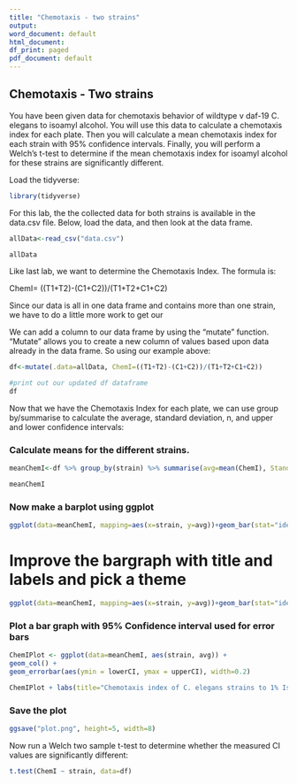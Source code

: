 ```yaml
---
title: "Chemotaxis - two strains"
output:
word_document: default
html_document:
df_print: paged
pdf_document: default
---
```


## Chemotaxis - Two strains


You have been given data for chemotaxis behavior of wildtype v daf-19 C. elegans to isoamyl alcohol.  You will use this data to calculate a chemotaxis index for each plate.  Then you will calculate a mean chemotaxis index for each strain with 95% confidence intervals.  Finally, you will perform a Welch's t-test to determine if the mean chemotaxis index for isoamyl alcohol for these strains are significantly different.

Load the tidyverse:
```r
library(tidyverse)

```


For this lab, the the collected data for both strains is available in the data.csv file. Below, load the data, and then look at the data frame.



```r

allData<-read_csv("data.csv")

allData

```


Like last lab, we want to determine the Chemotaxis Index. 
The formula is:

ChemI= ((T1+T2)-(C1+C2))/(T1+T2+C1+C2)

Since our data is all in one data frame and contains more than one strain, we have to do a little more work to get our 


We can add a column to our data frame by using the "mutate" function. "Mutate" allows you to create a new column of values based upon data already in the data frame. So using our example above:



```r


df<-mutate(.data=allData, ChemI=((T1+T2)-(C1+C2))/(T1+T2+C1+C2))

#print out our updated df dataframe
df


```


Now that we have the Chemotaxis Index for each plate, we can use group by/summarise to calculate the average, standard deviation, n, and upper and lower confidence intervals:

### Calculate means for the different strains.

```r
meanChemI<-df %>% group_by(strain) %>% summarise(avg=mean(ChemI), StandardDeviation=sd(ChemI), n=n(), upperCI=avg+((qnorm(0.975)*StandardDeviation)/sqrt(n)), lowerCI=avg-((qnorm(0.975)*StandardDeviation)/sqrt(n)))

meanChemI
```
### Now make a barplot using ggplot
```r
ggplot(data=meanChemI, mapping=aes(x=strain, y=avg))+geom_bar(stat="identity")
```
# Improve the bargraph with title and labels and pick a theme
```r
ggplot(data=meanChemI, mapping=aes(x=strain, y=avg))+geom_bar(stat="identity")+labs(title="Chemotaxis index of C. elegans strains to 1% Isoamyl alcohol after 1 hour", x="C elegans strain", y="Chemotaxis Index", fill = "Strain") + theme_minimal()+ylim(0,1)
```



### Plot a bar graph with 95% Confidence interval used for error bars

```r
ChemIPlot <- ggplot(data=meanChemI, aes(strain, avg)) +
geom_col() +
geom_errorbar(aes(ymin = lowerCI, ymax = upperCI), width=0.2)

ChemIPlot + labs(title="Chemotaxis index of C. elegans strains to 1% Isoamyl alcohol after 1 hour",y="Chemotaxis Index (95% CI)", x = "Strain") + theme_minimal() + ylim(0,1)
```
### Save the plot
```r
ggsave("plot.png", height=5, width=8)


```

Now run a Welch two sample t-test to determine whether the measured CI values are significantly different:

```r
t.test(ChemI ~ strain, data=df)

```





